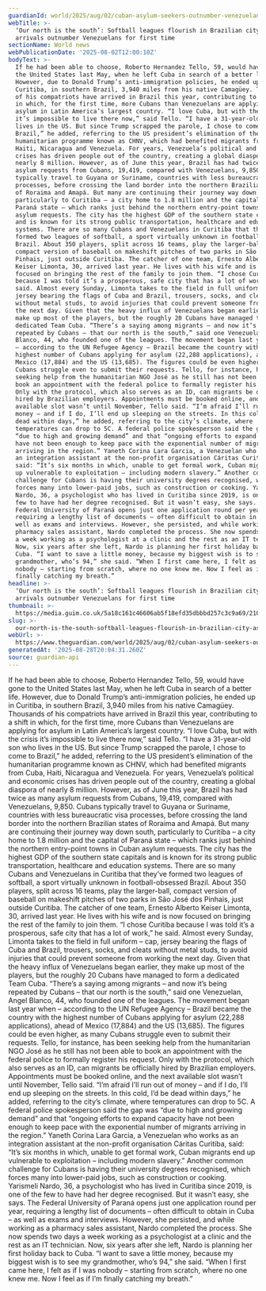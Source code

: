 ```yaml
---
guardianId: world/2025/aug/02/cuban-asylum-seekers-outnumber-venezuelans-brazil
webTitle: >-
  ‘Our north is the south’: Softball leagues flourish in Brazilian city as Cuban
  arrivals outnumber Venezuelans for first time
sectionName: World news
webPublicationDate: '2025-08-02T12:00:10Z'
bodyText: >-
  If he had been able to choose, Roberto Hernandez Tello, 59, would have gone to
  the United States last May, when he left Cuba in search of a better life.
  However, due to Donald Trump’s anti-immigration policies, he ended up in
  Curitiba, in southern Brazil, 3,940 miles from his native Camagüey. Thousands
  of his compatriots have arrived in Brazil this year, contributing to a shift
  in which, for the first time, more Cubans than Venezuelans are applying for
  asylum in Latin America’s largest country. “I love Cuba, but with the crisis
  it’s impossible to live there now,” said Tello. “I have a 31-year-old son who
  lives in the US. But since Trump scrapped the parole, I chose to come to
  Brazil,” he added, referring to the US president’s elimination of the
  humanitarian programme known as CHNV, which had benefited migrants from Cuba,
  Haiti, Nicaragua and Venezuela. For years, Venezuela’s political and economic
  crises has driven people out of the country, creating a global diaspora of
  nearly 8 million. However, as of June this year, Brazil has had twice as many
  asylum requests from Cubans, 19,419, compared with Venezuelans, 9,850. Cubans
  typically travel to Guyana or Suriname, countries with less bureaucratic visa
  processes, before crossing the land border into the northern Brazilian states
  of Roraima and Amapá. But many are continuing their journey way down south,
  particularly to Curitiba – a city home to 1.8 million and the capital of
  Paraná state – which ranks just behind the northern entry-point towns in Cuban
  asylum requests. The city has the highest GDP of the southern state capitals
  and is known for its strong public transportation, healthcare and education
  systems. There are so many Cubans and Venezuelans in Curitiba that they’ve
  formed two leagues of softball, a sport virtually unknown in football-obsessed
  Brazil. About 350 players, split across 16 teams, play the larger-ball,
  compact version of baseball on makeshift pitches of two parks in São José dos
  Pinhais, just outside Curitiba. The catcher of one team, Ernesto Alberto
  Keiser Limonta, 30, arrived last year. He lives with his wife and is now
  focused on bringing the rest of the family to join them. “I chose Curitiba
  because I was told it’s a prosperous, safe city that has a lot of work,” he
  said. Almost every Sunday, Limonta takes to the field in full uniform – cap,
  jersey bearing the flags of Cuba and Brazil, trousers, socks, and cleats
  without metal studs, to avoid injuries that could prevent someone from working
  the next day. Given that the heavy influx of Venezuelans began earlier, they
  make up most of the players, but the roughly 20 Cubans have managed to form a
  dedicated Team Cuba. “There’s a saying among migrants – and now it’s being
  repeated by Cubans – that our north is the south,” said one Venezuelan, Angel
  Blanco, 44, who founded one of the leagues. The movement began last year when
  – according to the UN Refugee Agency – Brazil became the country with the
  highest number of Cubans applying for asylum (22,288 applications), ahead of
  Mexico (17,884) and the US (13,685). The figures could be even higher, as many
  Cubans struggle even to submit their requests. Tello, for instance, has been
  seeking help from the humanitarian NGO José as he still has not been able to
  book an appointment with the federal police to formally register his request.
  Only with the protocol, which also serves as an ID, can migrants be officially
  hired by Brazilian employers. Appointments must be booked online, and the next
  available slot wasn’t until November, Tello said. “I’m afraid I’ll run out of
  money – and if I do, I’ll end up sleeping on the streets. In this cold, I’d be
  dead within days,” he added, referring to the city’s climate, where
  temperatures can drop to 5C. A federal police spokesperson said the gap was
  “due to high and growing demand” and that “ongoing efforts to expand capacity
  have not been enough to keep pace with the exponential number of migrants
  arriving in the region.” Yaneth Corina Lara Garcia, a Venezuelan who works as
  an integration assistant at the non-profit organisation Cáritas Curitiba,
  said: “It’s six months in which, unable to get formal work, Cuban migrants end
  up vulnerable to exploitation – including modern slavery.” Another common
  challenge for Cubans is having their university degrees recognised, which
  forces many into lower-paid jobs, such as construction or cooking. Yarismeli
  Nardo, 36, a psychologist who has lived in Curitiba since 2019, is one of the
  few to have had her degree recognised. But it wasn’t easy, she says. The
  Federal University of Paraná opens just one application round per year,
  requiring a lengthy list of documents – often difficult to obtain in Cuba – as
  well as exams and interviews. However, she persisted, and while working as a
  pharmacy sales assistant, Nardo completed the process. She now spends two days
  a week working as a psychologist at a clinic and the rest as an IT technician.
  Now, six years after she left, Nardo is planning her first holiday back to
  Cuba. “I want to save a little money, because my biggest wish is to see my
  grandmother, who’s 94,” she said. “When I first came here, I felt as if I was
  nobody – starting from scratch, where no one knew me. Now I feel as if I’m
  finally catching my breath.”
headline: >-
  ‘Our north is the south’: Softball leagues flourish in Brazilian city as Cuban
  arrivals outnumber Venezuelans for first time
thumbnail: >-
  https://media.guim.co.uk/5a18c161c46606ab5f18efd35dbbbd257c3c9a69/210_0_4393_3514/500.jpg
slug: >-
  our-north-is-the-south-softball-leagues-flourish-in-brazilian-city-as-cuban-arrivals-outnumber-venezuelans-for-first-time
webUrl: >-
  https://www.theguardian.com/world/2025/aug/02/cuban-asylum-seekers-outnumber-venezuelans-brazil
generatedAt: '2025-08-28T20:04:31.260Z'
source: guardian-api
---
```

If he had been able to choose, Roberto Hernandez Tello, 59, would have gone to the United States last May, when he left Cuba in search of a better life. However, due to Donald Trump’s anti-immigration policies, he ended up in Curitiba, in southern Brazil, 3,940 miles from his native Camagüey. Thousands of his compatriots have arrived in Brazil this year, contributing to a shift in which, for the first time, more Cubans than Venezuelans are applying for asylum in Latin America’s largest country. “I love Cuba, but with the crisis it’s impossible to live there now,” said Tello. “I have a 31-year-old son who lives in the US. But since Trump scrapped the parole, I chose to come to Brazil,” he added, referring to the US president’s elimination of the humanitarian programme known as CHNV, which had benefited migrants from Cuba, Haiti, Nicaragua and Venezuela. For years, Venezuela’s political and economic crises has driven people out of the country, creating a global diaspora of nearly 8 million. However, as of June this year, Brazil has had twice as many asylum requests from Cubans, 19,419, compared with Venezuelans, 9,850. Cubans typically travel to Guyana or Suriname, countries with less bureaucratic visa processes, before crossing the land border into the northern Brazilian states of Roraima and Amapá. But many are continuing their journey way down south, particularly to Curitiba – a city home to 1.8 million and the capital of Paraná state – which ranks just behind the northern entry-point towns in Cuban asylum requests. The city has the highest GDP of the southern state capitals and is known for its strong public transportation, healthcare and education systems. There are so many Cubans and Venezuelans in Curitiba that they’ve formed two leagues of softball, a sport virtually unknown in football-obsessed Brazil. About 350 players, split across 16 teams, play the larger-ball, compact version of baseball on makeshift pitches of two parks in São José dos Pinhais, just outside Curitiba. The catcher of one team, Ernesto Alberto Keiser Limonta, 30, arrived last year. He lives with his wife and is now focused on bringing the rest of the family to join them. “I chose Curitiba because I was told it’s a prosperous, safe city that has a lot of work,” he said. Almost every Sunday, Limonta takes to the field in full uniform – cap, jersey bearing the flags of Cuba and Brazil, trousers, socks, and cleats without metal studs, to avoid injuries that could prevent someone from working the next day. Given that the heavy influx of Venezuelans began earlier, they make up most of the players, but the roughly 20 Cubans have managed to form a dedicated Team Cuba. “There’s a saying among migrants – and now it’s being repeated by Cubans – that our north is the south,” said one Venezuelan, Angel Blanco, 44, who founded one of the leagues. The movement began last year when – according to the UN Refugee Agency – Brazil became the country with the highest number of Cubans applying for asylum (22,288 applications), ahead of Mexico (17,884) and the US (13,685). The figures could be even higher, as many Cubans struggle even to submit their requests. Tello, for instance, has been seeking help from the humanitarian NGO José as he still has not been able to book an appointment with the federal police to formally register his request. Only with the protocol, which also serves as an ID, can migrants be officially hired by Brazilian employers. Appointments must be booked online, and the next available slot wasn’t until November, Tello said. “I’m afraid I’ll run out of money – and if I do, I’ll end up sleeping on the streets. In this cold, I’d be dead within days,” he added, referring to the city’s climate, where temperatures can drop to 5C. A federal police spokesperson said the gap was “due to high and growing demand” and that “ongoing efforts to expand capacity have not been enough to keep pace with the exponential number of migrants arriving in the region.” Yaneth Corina Lara Garcia, a Venezuelan who works as an integration assistant at the non-profit organisation Cáritas Curitiba, said: “It’s six months in which, unable to get formal work, Cuban migrants end up vulnerable to exploitation – including modern slavery.” Another common challenge for Cubans is having their university degrees recognised, which forces many into lower-paid jobs, such as construction or cooking. Yarismeli Nardo, 36, a psychologist who has lived in Curitiba since 2019, is one of the few to have had her degree recognised. But it wasn’t easy, she says. The Federal University of Paraná opens just one application round per year, requiring a lengthy list of documents – often difficult to obtain in Cuba – as well as exams and interviews. However, she persisted, and while working as a pharmacy sales assistant, Nardo completed the process. She now spends two days a week working as a psychologist at a clinic and the rest as an IT technician. Now, six years after she left, Nardo is planning her first holiday back to Cuba. “I want to save a little money, because my biggest wish is to see my grandmother, who’s 94,” she said. “When I first came here, I felt as if I was nobody – starting from scratch, where no one knew me. Now I feel as if I’m finally catching my breath.”
